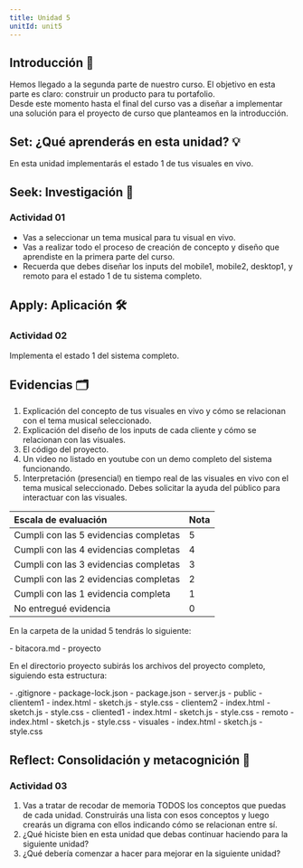 ```yaml
---
title: Unidad 5
unitId: unit5
---
```



## Introducción 📜

Hemos llegado a la segunda parte de nuestro curso. El objetivo en esta parte es claro: construir un producto para tu portafolio.  
Desde este momento hasta el final del curso vas a diseñar a implementar una solución para el proyecto de curso que planteamos 
en la introducción.

## Set: ¿Qué aprenderás en esta unidad? 💡

En esta unidad implementarás el estado 1 de tus visuales en vivo. 

## Seek: Investigación 🔎

### Actividad  01

- Vas a seleccionar un tema musical para tu visual en vivo. 
- Vas a realizar todo el proceso de creación de concepto y diseño que aprendiste en la primera parte del curso.
- Recuerda que debes diseñar los inputs del mobile1, mobile2, desktop1, y remoto para el estado 1 de tu sistema completo.

## Apply: Aplicación 🛠

### Actividad  02

Implementa el estado 1 del sistema completo.

## Evidencias 🗂️

1. Explicación del concepto de tus visuales en vivo y cómo se relacionan con el tema musical seleccionado.  
2. Explicación del diseño de los inputs de cada cliente y cómo se relacionan con las visuales.  
3. El código del proyecto.  
4. Un video no listado en youtube con un demo completo del sistema funcionando.  
5. Interpretación (presencial) en tiempo real de las visuales en vivo con el tema musical seleccionado. Debes 
solicitar la ayuda del público para interactuar con las visuales.

<Aside type="note" title="RUBRICA!">

| Escala de evaluación | Nota 
| :--- | :--- 
| Cumpli con las 5 evidencias completas | 5
| Cumpli con las 4 evidencias completas | 4
| Cumpli con las 3 evidencias completas | 3
| Cumpli con las 2 evidencias completas | 2
| Cumpli con las 1 evidencia completa | 1
| No entregué evidencia | 0

</Aside>

<Aside type="danger" title="EVIDENCIAS EN BITÁCORA">

En la carpeta de la unidad 5 tendrás lo siguiente:

<FileTree>
- bitacora.md
- proyecto
</FileTree>

En el directorio proyecto subirás los archivos del proyecto completo, 
siguiendo esta estructura:

<FileTree>
- .gitignore
- package-lock.json
- package.json
- server.js
- public
  - clientem1
    - index.html
    - sketch.js
    - style.css
  - clientem2
    - index.html
    - sketch.js
    - style.css
  - cliented1
    - index.html
    - sketch.js
    - style.css
  - remoto
    - index.html
    - sketch.js
    - style.css
  - visuales
    - index.html
    - sketch.js
    - style.css
</FileTree>

</Aside>


## Reflect: Consolidación y metacognición 🤔

### Actividad  03

1. Vas a tratar de recodar de memoria TODOS los conceptos que puedas de cada unidad. Construirás 
una lista con esos conceptos y luego crearás un digrama con ellos indicando cómo se relacionan entre sí.  
2. ¿Qué hiciste bien en esta unidad que debas continuar haciendo para la siguiente unidad?  
3. ¿Qué debería comenzar a hacer para mejorar en la siguiente unidad?  
